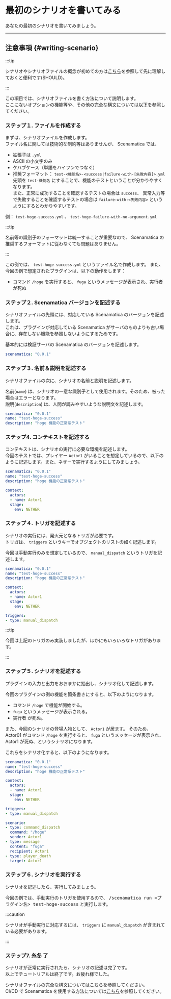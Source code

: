 # 最初のシナリオを書いてみる

あなたの最初のシナリオを書いてみましょう。

---

## 注意事項 {#writing-scenario}

:::tip

シナリオやシナリオファイルの概念が初めての方は[こちら](/docs/use/scenario)を参照して先に理解しておくと便利です(SHOULD)。

:::

この項目では、シナリオファイルを書く方法について説明します。  
ここにないオプションの機能等や、その他の完全な構文については[以下](.)を参照してください。

### ステップ１. ファイルを作成する

まずは、シナリオファイルを作成します。  
ファイル名に関しては技術的な制約等はありませんが、 Scenamatica では、

+ 拡張子は `.yml`
+ ASCII の小文字のみ
+ ケバブケース（単語をハイフンでつなぐ）
+ 推奨フォーマット： `test-<機能名>-<success|failure-with-[失敗内容]>.yml`  
先頭を `test-機能名` にすることで、機能のテストということが分かりやすくなります。  
また、正常に成功することを確認するテストの場合は `success`、
異常入力等で失敗することを確認するテストの場合は `failure-with-<失敗内容>` というようにするとわかりやすいです。

例： `test-hoge-success.yml` 、 `test-hoge-failure-with-no-argument.yml`

:::tip

名前等の識別子のフォーマットは統一することが重要なので、 Scenamatica の推奨するフォーマットに従わなくても問題はありません。

:::

この例では、 `test-hoge-success.yml` というファイル名で作成します。
また、今回の例で想定されたプラグインは、以下の動作をします：

+ コマンド `/hoge` を実行すると、 `fuga` というメッセージが表示され、実行者 が死ぬ

### ステップ２. Scenamatica バージョンを記述する

シナリオファイルの先頭には、対応している Scenamatica のバージョンを記述します。  
これは、プラグインが対応している Scenamatica がサーバのものよりも古い場合に、存在しない機能を参照しないようにするためです。

基本的には検証サーバの Scenamatica のバージョンを記述します。

```yml {1}
scenamatica: "0.0.1"
```

### ステップ３. 名前＆説明を記述する

シナリオファイルの次に、シナリオの名前と説明を記述します。

名前(`name`) は、シナリオの一意な識別子として使用されます。そのため、被った場合はエラーとなります。  
説明(`description`) は、人間が読みやすいような説明文を記述します。

```yaml {2-3}
scenamatica: "0.0.1"
name: "test-hoge-success"
description: "hoge 機能の正常系テスト"
```

### ステップ4. コンテキストを記述する

コンテキストは、シナリオの実行に必要な環境を記述します。  
今回のテストでは、プレイヤー `Actor1` がいることを想定しているので、以下のように記述します。また、ネザーで実行するようにしてみましょう。

```yaml {5-}
scenamatica: "0.0.1"
name: "test-hoge-success"
description: "hoge 機能の正常系テスト"

context:
  actors:
  - name: Actor1
  stage:
    env: NETHER
```

### ステップ４. トリガを記述する

シナリオの実行には、発火元となるトリガが必要です。  
トリガは、 `triggers` というキーでオブジェクトのリストの如く記述します。

今回は手動実行のみを想定しているので、 `manual_dispatch` というトリガを記述します。

```yaml {11-}
scenamatica: "0.0.1"
name: "test-hoge-success"
description: "hoge 機能の正常系テスト"

context:
  actors:
  - name: Actor1
  stage:
    env: NETHER

triggers:
- type: manual_dispatch
```

:::tip

今回は上記のトリガのみ実装しましたが、ほかにもいろいろなトリガがあります。

<!-- TODO: トリガの説明 -->

:::

### ステップ５. シナリオを記述する

プラグインの入力と出力をおおまかに抽出し、シナリオ化して記述します。

今回のプラグインの例の機能を箇条書きにすると、以下のようになります。

+ コマンド `/hoge` で機能が開始する。
+ `fuga` というメッセージが表示される。
+ 実行者 が死ぬ。

また、今回のシナリオの登場人物として、 `Actor1` が居ます。
そのため、 Actor01 がコマンド `/hoge` を実行すると、 `fuga` というメッセージが表示され、Actor1 が死ぬ、というシナリオになります。

これらをシナリオ化すると、以下のようになります。

```yaml {14-}
scenamatica: "0.0.1"
name: "test-hoge-success"
description: "hoge 機能の正常系テスト"

context:
  actors:
  - name: Actor1
  stage:
    env: NETHER

triggers:
- type: manual_dispatch

scenario:
- type: command_dispatch
  command: "/hoge"
  sender: Actor1
- type: message
  content: "fuga"
  recipient: Actor1
- type: player_death
  target: Actor1
```



### ステップ６. シナリオを実行する

シナリオを記述したら、実行してみましょう。

今回の例では、手動実行のトリガを使用するので、 <kbd>/scenamatica run <プラグイン名> test-hoge-success</kbd> と実行します。

:::caution

シナリオが手動実行に対応するには、 `triggers` に `manual_dispatch` が含まれている必要があります。

:::

### ステップ7. 糸冬 了

シナリオが正常に実行されたら、シナリオの記述は完了です。  
以上でチュートリアルは終了です。お疲れ様でした。

シナリオファイルの完全な構文については[こちら](/docs/use/scenario/file-syntax)を参照してください。  
CI/CD で Scenamatica を使用する方法については[こちら](/docs/use/ci-cd)を参照してください。
